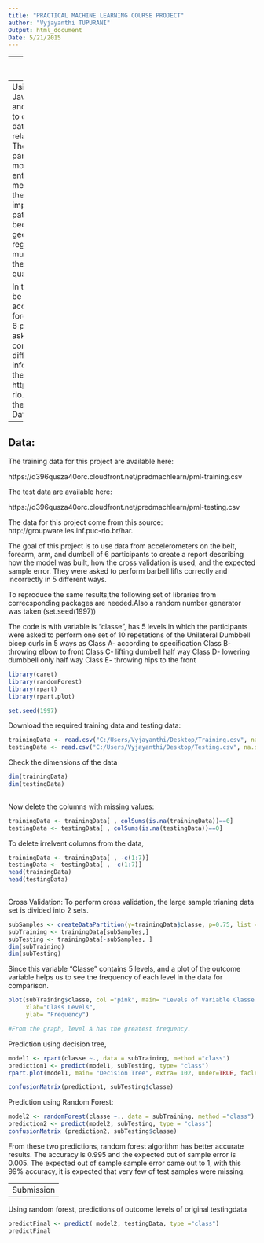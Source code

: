 ```yaml
---
title: "PRACTICAL MACHINE LEARNING COURSE PROJECT"
author: "Vyjayanthi TUPURANI"
Output: html_document
Date: 5/21/2015
---
```


---
Background Of THIS pROJECT 
---
Using devices such as Jawbone Up, Nike FuelBand, and Fitbit it is now possible to collect a large amount of data about personal activity relatively inexpensively. These type of devices are part of the quantified self movement - a group of enthusiasts who take measurements about themselves regularly to improve their health, to find patterns in their behavior, or because they are tech geeks. One thing that people regularly do is quantify how much of a particular activity they do, but they rarely quantify how well they do it. 

In this project, the goal will be to use data from accelerometers on the belt, forearm, arm, and dumbell of 6 participants. They were asked to perform barbell lifts correctly and incorrectly in 5 different ways. More information is available from the website here: http://groupware.les.inf.puc-rio.br/har (see the section on the Weight Lifting Exercise Dataset). 

---
Data:
---
The training data for this project are available here: 

https://d396qusza40orc.cloudfront.net/predmachlearn/pml-training.csv

The test data are available here: 

https://d396qusza40orc.cloudfront.net/predmachlearn/pml-testing.csv

The data for this project come from this source: http://groupware.les.inf.puc-rio.br/har.

The goal of this project is to use data from accelerometers on the belt, forearm, arm, and dumbell of 6 participants to create a report describing how the model was built, how the cross validation is used, and the expected sample error. They were asked to perform barbell lifts correctly and incorrectly in 5 different ways. 

To reproduce the same results,the following set of libraries from correcsponding packages are needed.Also a random number generator was taken (set.seed(1997))

The code is with variable is "classe", has 5 levels in which the participants were asked to perform one set of 10 repetetions of the Unilateral Dumbbell bicep curls in 5 ways as
Class A- according to specification
Class B- throwing elbow to front
Class C- lifting dumbell half way
Class D- lowering dumbbell only half way
Class E- throwing hips to the front
```r
library(caret)
library(randomForest)
library(rpart)
library(rpart.plot)

set.seed(1997)

```

Download the required training data and testing data:
```r
trainingData <- read.csv("C:/Users/Vyjayanthi/Desktop/Training.csv", na.strings=c("NA","#DIV/0!", ""))
testingData <- read.csv("C:/Users/Vyjayanthi/Desktop/Testing.csv", na.strings=c("NA","#DIV/0!", ""))
```

Check the dimensions of the data

```r
dim(trainingData)
dim(testingData)
 
```

Now delete the columns with missing values:
```r
trainingData <- trainingData[ , colSums(is.na(trainingData))==0]
testingData <- testingData[ , colSums(is.na(testingData))==0]
```

To delete irrelvent columns from the data,
```r
trainingData <- trainingData[ , -c(1:7)]
testingData <- testingData[ , -c(1:7)]
head(trainingData)
head(testingData)
 
```

Cross Validation:
To perform cross validation, the large sample trianing data set is divided into 2 sets.

```r
subSamples <- createDataPartition(y=trainingData$classe, p=0.75, list =FALSE)
subTraining <- trainingData[subSamples,]
subTesting <- trainingData[-subSamples, ]
dim(subTraining)
dim(subTesting)
```

Since this variable "Classe" contains 5 levels, and a plot of the outcome variable helps us to see the frequency of each level in the data for comparison.

```r
plot(subTraining$classe, col ="pink", main= "Levels of Variable Classe within the Training data set",
     xlab="Class Levels", 
     ylab= "Frequency")

#From the graph, level A has the greatest frequency.
```

Prediction using decision tree,
```r
model1 <- rpart(classe ~., data = subTraining, method ="class")
prediction1 <- predict(model1, subTesting, type= "class")
rpart.plot(model1, main= "Decision Tree", extra= 102, under=TRUE, faclen=0)

confusionMatrix(prediction1, subTesting$classe)
```

Prediction using Random Forest:
```r
model2 <- randomForest(classe ~., data = subTraining, method ="class")
prediction2 <- predict(model2, subTesting, type = "class")
confusionMatrix (prediction2, subTesting$classe)
```

From these two predictions, random forest algorithm has better accurate results. The accuracy is 0.995 and the expected out of sample error is 0.005. The expected out of sample sample error came out to 1, with this 99% accuracy, it is expected that very few of test samples were missing.


---
Submission
---

Using random forest, predictions of outcome levels of original testingdata

```r
predictFinal <- predict( model2, testingData, type ="class")
predictFinal
```

